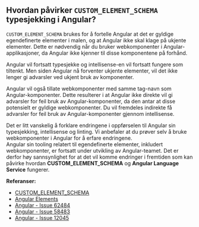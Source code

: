 
<Meta title="Ofte stilte spørsmål/Hvordan påvirker CUSTOM_ELEMENT_SCHEMA typesjekking i Angular?" />

## Hvordan påvirker `CUSTOM_ELEMENT_SCHEMA` typesjekking i Angular?

`CUSTOM_ELEMENT_SCHEMA` brukes for å fortelle Angular at det er gyldige egendefinerte elementer i malen, og at Angular ikke skal klage på ukjente elementer.
Dette er nødvendig når du bruker webkomponenter i Angular-applikasjoner, da Angular ikke kjenner til disse komponentene på forhånd.

Angular vil fortsatt typesjekke og intellisense-en vil fortsatt fungere som tiltenkt. Men siden Angular nå forventer ukjente elementer, vil det ikke lenger gi advarsler ved ukjent bruk av komponenter.

Angular vil også tillate webkomponenter med samme tag-navn som Angular-komponenter.
Dette resulterer i at Angular ikke direkte vil gi advarsler for feil bruk av Angular-komponenter, da den antar at disse potensielt er gyldige webkomponenter.
Du vil fremdeles indirekte få advarsler for feil bruk av Angular-komponenter gjennom intellisense.

<div style={{padding: ".25rem 1rem", background: "#D3E3F5", borderRadius: "2px", borderBottom: "4px solid #3283CE", marginBottom: "1rem"}}>
Det er litt vanskelig å forklare endringene i oppførselen til Angular sin typesjekking, intellisense og linting. Vi anbefaler at du prøver selv å bruke webkomponenter i Angular for å erfare endringene.
</div>

<div style={{padding: ".25rem 1rem", background: "#FFE7BA", borderRadius: "2px", borderBottom: "4px solid #F1A541", marginBottom: "2rem"}}>
Angular sin tooling relatert til egendefinerte elementer, inkludert webkomponenter, er fortsatt under utvikling av Angular-teamet. Det er derfor høy sannsynlighet for at det vil komme endringer i fremtiden som kan påvirke hvordan <strong>CUSTOM_ELEMENT_SCHEMA</strong> og <strong>Angular Language Service</strong> fungerer.
</div>

**Referanser:**

- [CUSTOM_ELEMENT_SCHEMA](https://angular.dev/guide/components/advanced-configuration#custom-element-schemas)
- [Angular Elements](https://angular.dev/guide/elements)
- [Angular - Issue 62484](https://github.com/angular/angular/issues/62484)
- [Angular - Issue 58483](https://github.com/angular/angular/issues/58483)
- [Angular - Issue 12045](https://github.com/angular/angular/issues/12045)

